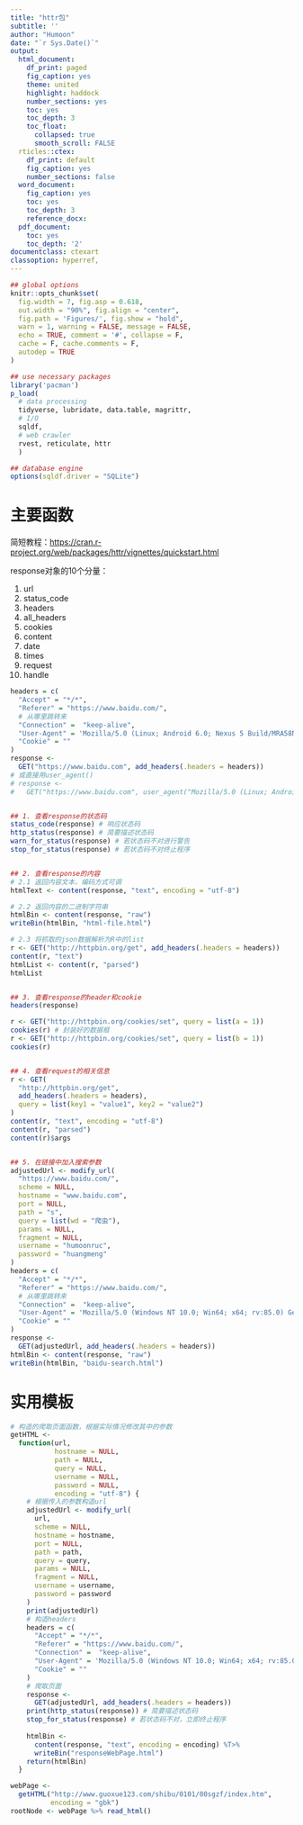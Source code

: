 ```yaml
---
title: "httr包"
subtitle: ''
author: "Humoon"
date: "`r Sys.Date()`"
output:
  html_document:
    df_print: paged
    fig_caption: yes
    theme: united
    highlight: haddock
    number_sections: yes
    toc: yes
    toc_depth: 3
    toc_float:
      collapsed: true
      smooth_scroll: FALSE
  rticles::ctex:
    df_print: default
    fig_caption: yes
    number_sections: false
  word_document:
    fig_caption: yes
    toc: yes
    toc_depth: 3
    reference_docx: 
  pdf_document:
    toc: yes
    toc_depth: '2'
documentclass: ctexart
classoption: hyperref,
---
```


```r
## global options
knitr::opts_chunk$set(
  fig.width = 7, fig.asp = 0.618,
  out.width = "90%", fig.align = "center",
  fig.path = 'Figures/', fig.show = "hold",
  warn = 1, warning = FALSE, message = FALSE,
  echo = TRUE, comment = '#', collapse = F,
  cache = F, cache.comments = F,
  autodep = TRUE
)

## use necessary packages
library('pacman')
p_load(
  # data processing
  tidyverse, lubridate, data.table, magrittr,
  # I/O 
  sqldf,
  # web crawler
  rvest, reticulate, httr
  )

## database engine
options(sqldf.driver = "SQLite")
```

# 主要函数

简短教程：<https://cran.r-project.org/web/packages/httr/vignettes/quickstart.html>

response对象的10个分量：

1. url
2. status_code
3. headers
4. all_headers
5. cookies
6. content
7. date
8. times
9. request
10. handle


```r

headers = c(
  "Accept" = "*/*",
  "Referer" = "https://www.baidu.com/",
  # 从哪里跳转来
  "Connection" =  "keep-alive",
  "User-Agent" = 'Mozilla/5.0 (Linux; Android 6.0; Nexus 5 Build/MRA58N) AppleWebKit/537.36 (KHTML, like Gecko) Chrome/88.0.4324.96 Mobile Safari/537.36',
  "Cookie" = ""
)
response <-
  GET("https://www.baidu.com", add_headers(.headers = headers))
# 或直接用user_agent()
# response <-
#   GET("https://www.baidu.com", user_agent("Mozilla/5.0 (Linux; Android 6.0; Nexus 5 Build/MRA58N) AppleWebKit/537.36 (KHTML, like Gecko) Chrome/88.0.4324.96 Mobile Safari/537.36"))


## 1. 查看response的状态码
status_code(response) # 响应状态码
http_status(response) # 简要描述状态码
warn_for_status(response) # 若状态码不对进行警告
stop_for_status(response) # 若状态码不对终止程序


## 2. 查看response的内容
# 2.1 返回内容文本，编码方式可调
htmlText <- content(response, "text", encoding = "utf-8")

# 2.2 返回内容的二进制字符串
htmlBin <- content(response, "raw")
writeBin(htmlBin, "html-file.html")

# 2.3 将抓取的json数据解析为R中的list
r <- GET("http://httpbin.org/get", add_headers(.headers = headers))
content(r, "text")
htmlList <- content(r, "parsed")
htmlList


## 3. 查看response的header和cookie
headers(response)

r <- GET("http://httpbin.org/cookies/set", query = list(a = 1))
cookies(r) # 封装好的数据框
r <- GET("http://httpbin.org/cookies/set", query = list(b = 1))
cookies(r)


## 4. 查看request的相关信息
r <- GET(
  "http://httpbin.org/get",
  add_headers(.headers = headers),
  query = list(key1 = "value1", key2 = "value2")
)
content(r, "text", encoding = "utf-8")
content(r, "parsed")
content(r)$args


## 5. 在链接中加入搜索参数
adjustedUrl <- modify_url(
  "https://www.baidu.com/",
  scheme = NULL,
  hostname = "www.baidu.com",
  port = NULL,
  path = "s",
  query = list(wd = "爬虫"),
  params = NULL,
  fragment = NULL,
  username = "humoonruc",
  password = "huangmeng"
)
headers = c(
  "Accept" = "*/*",
  "Referer" = "https://www.baidu.com/",
  # 从哪里跳转来
  "Connection" =  "keep-alive",
  "User-Agent" = 'Mozilla/5.0 (Windows NT 10.0; Win64; x64; rv:85.0) Gecko/20100101 Firefox/85.0',
  "Cookie" = ""
)
response <-
  GET(adjustedUrl, add_headers(.headers = headers))
htmlBin <- content(response, "raw")
writeBin(htmlBin, "baidu-search.html")
```

# 实用模板

```r
# 构造的爬取页面函数，根据实际情况修改其中的参数
getHTML <-
  function(url,
           hostname = NULL,
           path = NULL,
           query = NULL,
           username = NULL,
           password = NULL,
           encoding = "utf-8") {
    # 根据传入的参数构造url
    adjustedUrl <- modify_url(
      url,
      scheme = NULL,
      hostname = hostname,
      port = NULL,
      path = path,
      query = query,
      params = NULL,
      fragment = NULL,
      username = username,
      password = password
    )
    print(adjustedUrl)
    # 构造headers
    headers = c(
      "Accept" = "*/*",
      "Referer" = "https://www.baidu.com/",
      "Connection" =  "keep-alive",
      "User-Agent" = 'Mozilla/5.0 (Windows NT 10.0; Win64; x64; rv:85.0) Gecko/20100101 Firefox/85.0',
      "Cookie" = ""
    )
    # 爬取页面
    response <-
      GET(adjustedUrl, add_headers(.headers = headers))
    print(http_status(response)) # 简要描述状态码
    stop_for_status(response) # 若状态码不对，立即终止程序
    
    htmlBin <-
      content(response, "text", encoding = encoding) %T>%
      writeBin("responseWebPage.html")
    return(htmlBin)
  }

webPage <-
  getHTML("http://www.guoxue123.com/shibu/0101/00sgzf/index.htm",
          encoding = "gbk")
rootNode <- webPage %>% read_html()
```



